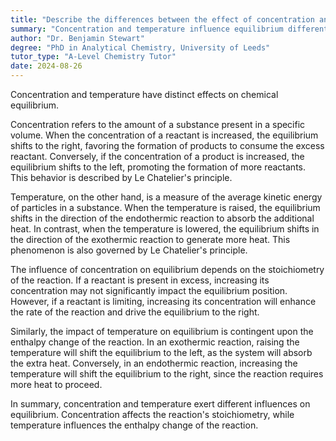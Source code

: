 ```yaml
---
title: "Describe the differences between the effect of concentration and temperature on equilibrium"
summary: "Concentration and temperature influence equilibrium differently, affecting the position and stability of chemical reactions, which can shift based on changes in these factors."
author: "Dr. Benjamin Stewart"
degree: "PhD in Analytical Chemistry, University of Leeds"
tutor_type: "A-Level Chemistry Tutor"
date: 2024-08-26
---
```


Concentration and temperature have distinct effects on chemical equilibrium.

Concentration refers to the amount of a substance present in a specific volume. When the concentration of a reactant is increased, the equilibrium shifts to the right, favoring the formation of products to consume the excess reactant. Conversely, if the concentration of a product is increased, the equilibrium shifts to the left, promoting the formation of more reactants. This behavior is described by Le Chatelier's principle.

Temperature, on the other hand, is a measure of the average kinetic energy of particles in a substance. When the temperature is raised, the equilibrium shifts in the direction of the endothermic reaction to absorb the additional heat. In contrast, when the temperature is lowered, the equilibrium shifts in the direction of the exothermic reaction to generate more heat. This phenomenon is also governed by Le Chatelier's principle.

The influence of concentration on equilibrium depends on the stoichiometry of the reaction. If a reactant is present in excess, increasing its concentration may not significantly impact the equilibrium position. However, if a reactant is limiting, increasing its concentration will enhance the rate of the reaction and drive the equilibrium to the right.

Similarly, the impact of temperature on equilibrium is contingent upon the enthalpy change of the reaction. In an exothermic reaction, raising the temperature will shift the equilibrium to the left, as the system will absorb the extra heat. Conversely, in an endothermic reaction, increasing the temperature will shift the equilibrium to the right, since the reaction requires more heat to proceed.

In summary, concentration and temperature exert different influences on equilibrium. Concentration affects the reaction's stoichiometry, while temperature influences the enthalpy change of the reaction.
    